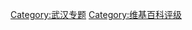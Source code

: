 {{catmore1|[[WP:武汉专题|WP:武汉专题]]}}
{{Articles by Importance| topic=武汉 | importance= }}
{{Articles by Quality|topic=武汉}}

[[Category:武汉专题|Category:武汉专题]]
[[Category:维基百科评级|Category:维基百科评级]]